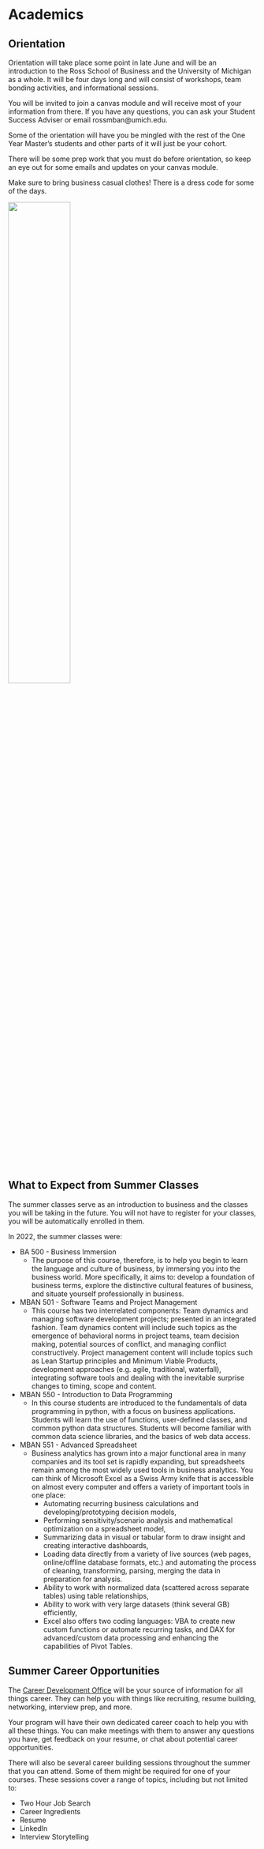 # Academics {#academics}

## Orientation

Orientation will take place some point in late June and will be an introduction to the Ross School of Business and the University of Michigan as a whole. It will be four days long and will consist of workshops, team bonding activities, and informational sessions.

You will be invited to join a canvas module and will receive most of your information from there. If you have any questions, you can ask your Student Success Adviser or email rossmban@umich.edu.

Some of the orientation will have you be mingled with the rest of the One Year Master's students and other parts of it will just be your cohort. 

There will be some prep work that you must do before orientation, so keep an eye out for some emails and updates on your canvas module.

Make sure to bring business casual clothes! There is a dress code for some of the days.

![](buiscas.jpg){width=50%}

## What to Expect from Summer Classes

The summer classes serve as an introduction to business and the classes you will be taking in the future. You will not have to register for your classes, you will be automatically enrolled in them.

In 2022, the summer classes were:

- BA 500 - Business Immersion
    - The purpose of this course, therefore, is to help you begin to learn the language and culture of business, by immersing you into the business world. More specifically, it aims to: develop a foundation of business terms, explore the distinctive cultural features of business, and situate yourself professionally in business.
- MBAN 501 - Software Teams and Project Management
    - This course has two interrelated components: Team
dynamics and managing software development projects; presented in an integrated fashion. Team dynamics content will include such topics as the emergence of behavioral norms in project teams, team decision making, potential sources of conflict, and managing conflict constructively. Project management content will include topics such as Lean Startup principles and Minimum Viable Products, development approaches (e.g. agile, traditional, waterfall), integrating software tools and dealing with the inevitable surprise changes to timing, scope and content.
- MBAN 550 - Introduction to Data Programming
    - In this course students are introduced to the fundamentals of data programming in python, with a focus on business applications. Students will learn the use of functions, user-defined classes, and common python data structures. Students will become familiar with common data science libraries, and the basics of web data access.
- MBAN 551 - Advanced Spreadsheet
    - Business analytics has grown into a major functional area in many companies and its tool set is rapidly expanding, but spreadsheets remain among the most widely used tools in business analytics. You can think of Microsoft Excel as a Swiss Army knife that is accessible on almost every computer and offers a variety of important tools in one place:
        - Automating recurring business calculations and developing/prototyping decision models,
        - Performing sensitivity/scenario analysis and mathematical optimization on a spreadsheet model,
        - Summarizing data in visual or tabular form to draw insight and creating interactive dashboards,
        - Loading data directly from a variety of live sources (web pages, online/offline database formats, etc.) and automating the process of cleaning, transforming, parsing, merging the data in preparation for analysis.
        - Ability to work with normalized data (scattered across separate tables) using table relationships,
        - Ability to work with very large datasets (think several GB) efficiently,
        - Excel also offers two coding languages: VBA to create new custom functions or automate recurring
tasks, and DAX for advanced/custom data processing and enhancing the capabilities of Pivot Tables.

## Summer Career Opportunities

The [Career Development Office](https://sites.google.com/umich.edu/cdo-specialtymasters/home) will be your source of information for all things career. They can help you with things like recruiting, resume building, networking, interview prep, and more.

Your program will have their own dedicated career coach to help you with all these things. You can make meetings with them to answer any questions you have, get feedback on your resume, or chat about potential career opportunities. 

There will also be several career building sessions throughout the summer that you can attend. Some of them might be required for one of your courses. These sessions cover a range of topics, including but not limited to:

- Two Hour Job Search
- Career Ingredients
- Resume
- LinkedIn
- Interview Storytelling